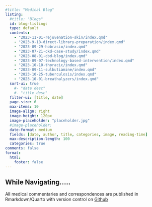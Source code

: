 ---
#title: "Medical Blog"
listing:
  #title: "Blogs"
  id: blog-listings
  type: default
  contents: 
    - "2023-11-01-rejuvenation-skin/index.qmd"
    - "2023-9-18-direct-library-preparation/index.qmd"
    - "2023-09-29-hobrasio/index.qmd"
    - "2023-07-21-ckd-case-study/index.qmd"
    - "2023-08-01-cbd-blog/index.qmd"
    - "2023-09-07-technology-based-intervention/index.qmd"
    - "2023-10-10-thoracic/index.qmd"
    - "2023-09-11-sulbutiamine/index.qmd"
    - "2023-10-25-tuberculosis/index.qmd"
    - "2023-10-01-breathalyzers/index.qmd"
  sort-ui: true
    #- "date desc"
    #- "title desc"
  filter-ui: [title, date]
  page-size: 6
  max-items: 10
  image-align: right
  image-height: 120px
  image-placeholder: "placeholder.jpg"
  #image-placeholder:
  date-format: medium
  fields: [date, author, title, categories, image, reading-time]
  max-description-length: 100
  categories: true
comments: false
format: 
  html: 
    footer: false
---
:::{.callout-tip}
## While Navigating.....

<p> All medical commentaries and correspondences are published in Rmarkdown/Quarto with version control on [Github](github.com/koladegray) </p>
:::


:::{#blog-listings}
:::